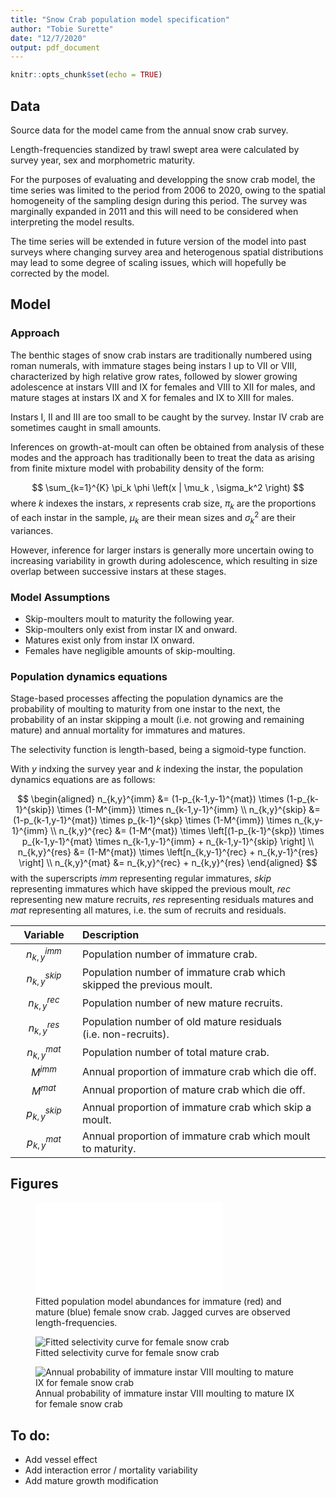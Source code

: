 ```yaml
---
title: "Snow Crab population model specification"
author: "Tobie Surette"
date: "12/7/2020"
output: pdf_document
---
```


```r
knitr::opts_chunk$set(echo = TRUE)
```
## Data 

Source data for the model came from the annual snow crab survey.

Length-frequencies standized by trawl swept area were calculated by survey year, sex and morphometric maturity.

For the purposes of evaluating and developping the snow crab model, the time series was limited to the period from  2006 to 2020, owing to the spatial homogeneity of the sampling design during this period. The survey was marginally expanded in 2011 and this will need to be considered when interpreting the model results.

The time series will be extended in future version of the model into past surveys where changing survey area and heterogenous spatial distributions may lead to some degree of scaling issues, which will hopefully be corrected by the model.

## Model

### Approach

The benthic stages of snow crab instars are traditionally numbered using roman numerals, with immature stages 
being instars I up to VII or VIII, characterized by high relative grow rates, followed by slower growing adolescence at instars VIII and IX for females and VIII to XII for males, and mature stages at instars IX and X for females and IX to XIII for males.

Instars I, II and III are too small to be caught by the survey. 
Instar IV crab are sometimes caught in small amounts.

Inferences on growth-at-moult can often be obtained from analysis of these modes and the approach has traditionally been to treat the data as arising from finite mixture model with probability density of the form:

$$
   \sum_{k=1}^{K} \pi_k \phi \left(x | \mu_k , \sigma_k^2  \right)
$$
where $k$ indexes the instars, $x$ represents crab size, $\pi_k$ are the proportions of each instar in the sample, $\mu_k$ are their mean sizes and $\sigma_k^2$ are their variances.

However, inference for larger instars is generally more uncertain owing to increasing variability in growth during adolescence, which resulting in size overlap between successive instars at these stages.





### Model Assumptions

- Skip-moulters moult to maturity the following year.
- Skip-moulters only exist from instar IX and onward.
- Matures exist only from instar IX onward.
- Females have negligible amounts of skip-moulting.

### Population dynamics equations

Stage-based processes affecting the population dynamics are the probability of moulting to maturity from one instar to the next, the probability of an instar skipping a moult (i.e. not growing and remaining mature) and annual mortality for immatures and matures.

The selectivity function is length-based, being a sigmoid-type function.

With $y$ indxing the survey year and $k$ indexing the instar, the population dynamics equations are as follows:

$$
\begin{aligned}
   n_{k,y}^{imm}  &= (1-p_{k-1,y-1}^{mat}) \times (1-p_{k-1}^{skip}) \times (1-M^{imm}) \times n_{k-1,y-1}^{imm} \\
   n_{k,y}^{skip} &= (1-p_{k-1,y-1}^{mat}) \times p_{k-1}^{skp} \times (1-M^{imm}) \times n_{k,y-1}^{imm} \\
   n_{k,y}^{rec}  &= (1-M^{mat}) \times \left[(1-p_{k-1}^{skp}) \times p_{k-1,y-1}^{mat} \times n_{k-1,y-1}^{imm} + n_{k-1,y-1}^{skip} \right] \\  
   n_{k,y}^{res}  &= (1-M^{mat}) \times \left[n_{k,y-1}^{rec} + n_{k,y-1}^{res} \right] \\ 
   n_{k,y}^{mat}  &= n_{k,y}^{rec} + n_{k,y}^{res}
\end{aligned}
$$
with the superscripts $imm$ representing regular immatures, $skip$ representing immatures which have skipped the previous moult, $rec$ representing new mature recruits, $res$ representing residuals matures and $mat$ representing all matures, i.e. the sum of recruits and residuals. 


|     Variable      | Description                                                         |
|:-----------------:|:--------------------------------------------------------------------|
| $n_{k,y}^{imm}$   | Population number of immature crab.
| $n_{k,y}^{skip}$  | Population number of immature crab which skipped the previous moult.
| $n_{k,y}^{rec}$   | Population number of new mature recruits.
| $n_{k,y}^{res}$   | Population number of old mature residuals (i.e. non-recruits).
| $n_{k,y}^{mat}$   | Population number of total mature crab.
| $M^{imm}$         | Annual proportion of immature crab which die off.
| $M^{mat}$         | Annual proportion of mature crab which die off.
| $p_{k,y}^{skip}$  | Annual proportion of immature crab which skip a moult. 
| $p_{k,y}^{mat}$   | Annual proportion of immature crab which moult to maturity. 

\newpage

## Figures

![Fitted population model abundances for immature (red) and mature (blue) female snow crab. Jagged curves are observed length-frequencies.](female model and length-frequencies 2010-2020.pdf) 

![Fitted selectivity curve for female snow crab](female trawl selectivity.png) 

![Annual probability of immature instar VIII moulting to mature IX for female snow crab](female moultring probability VIII to IX.png) 




## To do: 
- Add vessel effect
- Add interaction error / mortality variability
- Add mature growth modification     
      
